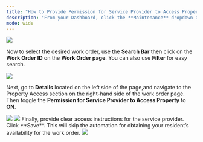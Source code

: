 ---
title: "How to Provide Permission for Service Provider to Access Property for a Work Order (New Experience)"
description: "From your Dashboard, click the **Maintenance** dropdown and select **Work Orders**."
mode: wide
---

<Frame>
  <img src="/images/rtaImage-418.jpg"/>
</Frame>

Now to select the desired work order, use the **Search Bar** then click on the **Work Order ID** on the **Work Order page**. You can also use **Filter** for easy search.

<Frame>
  <img src="/images/rtaImage-419.jpg"/>
</Frame>

Next, go to **Details** located on the left side of the page,and navigate to the Property Access section on the right-hand side of the work order page. Then toggle the **Permission for Service Provider to Access Property** to **ON**.


<Frame>
  <img src="/images/rtaImage-420.jpg"/>
</Frame>
<Frame>
  <img src="/images/rtaImage-421.jpg"/>
</Frame>
Finally, provide clear access instructions for the service provider. Click **Save**. This will skip the automation for obtaining your resident’s availability for the work order.
<Frame>
  <img src="/images/rtaImage-422.jpg"/>
</Frame>
